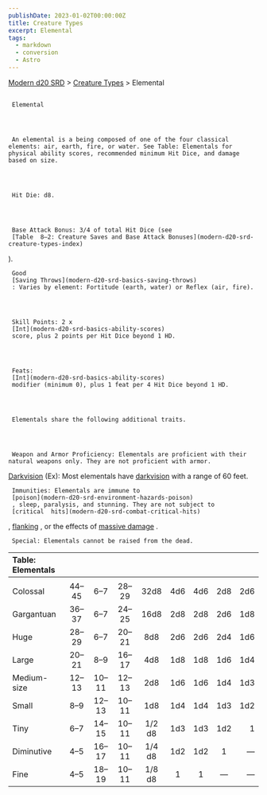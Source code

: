 ```yaml
---
publishDate: 2023-01-02T00:00:00Z
title: Creature Types
excerpt: Elemental
tags:
  - markdown
  - conversion
  - Astro
---
```


[Modern d20 SRD](/#modernD20) > [Creature Types](modern-d20-srd-creature-types-index) > Elemental

##

     Elemental




     An elemental is a being composed of one of the four classical elements: air, earth, fire, or water. See Table: Elementals for physical ability scores, recommended minimum Hit Dice, and damage based on size.




     Hit Die: d8.




     Base Attack Bonus: 3/4 of total Hit Dice (see
     [Table  8–2: Creature Saves and Base Attack Bonuses](modern-d20-srd-creature-types-index)
).

     Good
     [Saving Throws](modern-d20-srd-basics-saving-throws)
     : Varies by element: Fortitude (earth, water) or Reflex (air, fire).




     Skill Points: 2 x
     [Int](modern-d20-srd-basics-ability-scores)
     score, plus 2 points per Hit Dice beyond 1 HD.




     Feats:
     [Int](modern-d20-srd-basics-ability-scores)
     modifier (minimum 0), plus 1 feat per 4 Hit Dice beyond 1 HD.




     Elementals share the following additional traits.




     Weapon and Armor Proficiency: Elementals are proficient with their natural weapons only. They are not proficient with armor.

[Darkvision](modern-d20-srd-special-abilities-darkvision)
(Ex): Most elementals have
[darkvision](modern-d20-srd-special-abilities-darkvision)
with a range of 60 feet.

     Immunities: Elementals are immune to
     [poison](modern-d20-srd-environment-hazards-poison)
     , sleep, paralysis, and stunning. They are not subject to
     [critical  hits](modern-d20-srd-combat-critical-hits)
,
[flanking](modern-d20-srd-combat-movement-and-position)
, or the effects of
[massive damage](modern-d20-srd-environment-hazards-falling)
.

     Special: Elementals cannot be raised from the dead.

| Table: Elementals |      |      |      |        |     |     |     |     |
| :---------------- | :--: | :--: | :--: | :----: | :-: | :-: | :-: | --: |
|                   |      |      |      |        |     |     |     |     |
| Colossal          | 44–45 |  6–7  | 28–29 |  32d8  | 4d6 | 4d6 | 2d8 | 2d6 |
| Gargantuan        | 36–37 |  6–7  | 24–25 |  16d8  | 2d8 | 2d8 | 2d6 | 1d8 |
| Huge              | 28–29 |  6–7  | 20–21 |  8d8   | 2d6 | 2d6 | 2d4 | 1d6 |
| Large             | 20–21 |  8–9  | 16–17 |  4d8   | 1d8 | 1d8 | 1d6 | 1d4 |
| Medium-size       | 12–13 | 10–11 | 12–13 |  2d8   | 1d6 | 1d6 | 1d4 | 1d3 |
| Small             |  8–9  | 12–13 | 10–11 |  1d8   | 1d4 | 1d4 | 1d3 | 1d2 |
| Tiny              |  6–7  | 14–15 | 10–11 | 1/2 d8 | 1d3 | 1d3 | 1d2 |   1 |
| Diminutive        |  4–5  | 16–17 | 10–11 | 1/4 d8 | 1d2 | 1d2 |  1  |    — |
| Fine              |  4–5  | 18–19 | 10–11 | 1/8 d8 |  1  |  1  |  —   |    — |
